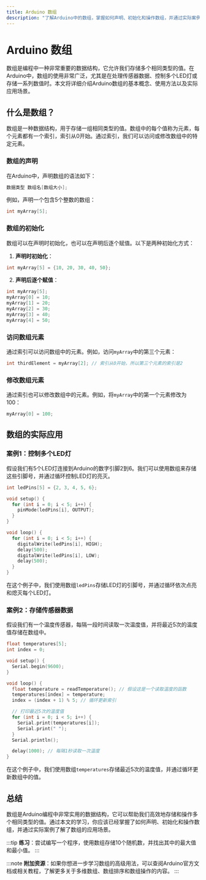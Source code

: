 ```yaml
---
title: Arduino 数组
description: "了解Arduino中的数组，掌握如何声明、初始化和操作数组，并通过实际案例加深理解。"
---
```


# Arduino 数组

数组是编程中一种非常重要的数据结构，它允许我们存储多个相同类型的值。在Arduino中，数组的使用非常广泛，尤其是在处理传感器数据、控制多个LED灯或存储一系列数值时。本文将详细介绍Arduino数组的基本概念、使用方法以及实际应用场景。

## 什么是数组？

数组是一种数据结构，用于存储一组相同类型的值。数组中的每个值称为元素，每个元素都有一个索引，索引从0开始。通过索引，我们可以访问或修改数组中的特定元素。

### 数组的声明

在Arduino中，声明数组的语法如下：

```cpp
数据类型 数组名[数组大小];
```

例如，声明一个包含5个整数的数组：

```cpp
int myArray[5];
```

### 数组的初始化

数组可以在声明时初始化，也可以在声明后逐个赋值。以下是两种初始化方式：

1. **声明时初始化**：

```cpp
int myArray[5] = {10, 20, 30, 40, 50};
```

2. **声明后逐个赋值**：

```cpp
int myArray[5];
myArray[0] = 10;
myArray[1] = 20;
myArray[2] = 30;
myArray[3] = 40;
myArray[4] = 50;
```

### 访问数组元素

通过索引可以访问数组中的元素。例如，访问`myArray`中的第三个元素：

```cpp
int thirdElement = myArray[2]; // 索引从0开始，所以第三个元素的索引是2
```

### 修改数组元素

通过索引也可以修改数组中的元素。例如，将`myArray`中的第一个元素修改为100：

```cpp
myArray[0] = 100;
```

## 数组的实际应用

### 案例1：控制多个LED灯

假设我们有5个LED灯连接到Arduino的数字引脚2到6。我们可以使用数组来存储这些引脚号，并通过循环控制LED灯的亮灭。

```cpp
int ledPins[5] = {2, 3, 4, 5, 6};

void setup() {
  for (int i = 0; i < 5; i++) {
    pinMode(ledPins[i], OUTPUT);
  }
}

void loop() {
  for (int i = 0; i < 5; i++) {
    digitalWrite(ledPins[i], HIGH);
    delay(500);
    digitalWrite(ledPins[i], LOW);
    delay(500);
  }
}
```

在这个例子中，我们使用数组`ledPins`存储LED灯的引脚号，并通过循环依次点亮和熄灭每个LED灯。

### 案例2：存储传感器数据

假设我们有一个温度传感器，每隔一段时间读取一次温度值，并将最近5次的温度值存储在数组中。

```cpp
float temperatures[5];
int index = 0;

void setup() {
  Serial.begin(9600);
}

void loop() {
  float temperature = readTemperature(); // 假设这是一个读取温度的函数
  temperatures[index] = temperature;
  index = (index + 1) % 5; // 循环更新索引

  // 打印最近5次的温度值
  for (int i = 0; i < 5; i++) {
    Serial.print(temperatures[i]);
    Serial.print(" ");
  }
  Serial.println();

  delay(1000); // 每隔1秒读取一次温度
}
```

在这个例子中，我们使用数组`temperatures`存储最近5次的温度值，并通过循环更新数组中的值。

## 总结

数组是Arduino编程中非常实用的数据结构，它可以帮助我们高效地存储和操作多个相同类型的值。通过本文的学习，你应该已经掌握了如何声明、初始化和操作数组，并通过实际案例了解了数组的应用场景。

:::tip
**练习**：尝试编写一个程序，使用数组存储10个随机数，并找出其中的最大值和最小值。
:::

:::note
**附加资源**：如果你想进一步学习数组的高级用法，可以查阅Arduino官方文档或相关教程，了解更多关于多维数组、数组排序和数组操作的内容。
:::